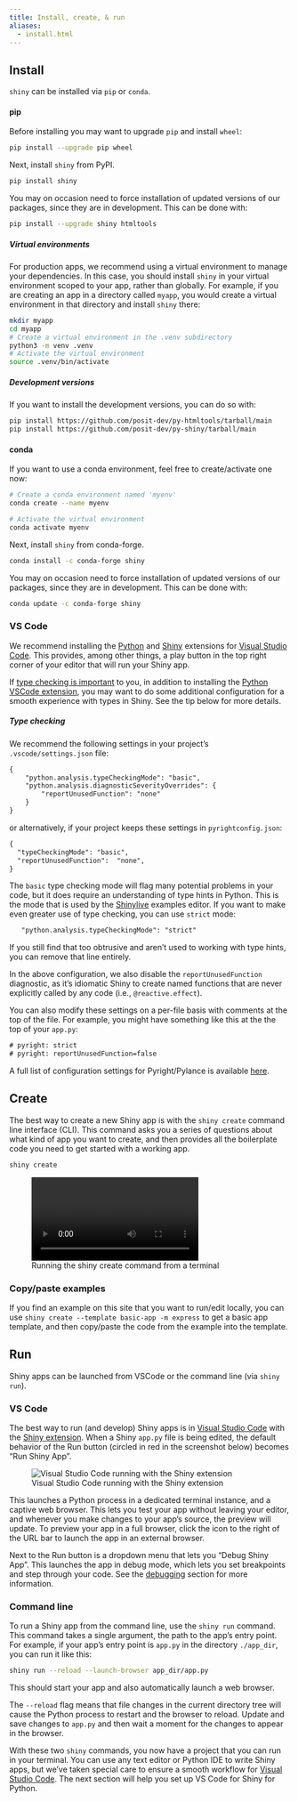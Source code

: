```yaml
---
title: Install, create, & run
aliases:
  - install.html
---
```


## Install

`shiny` can be installed via `pip` or `conda`.

::: {.panel-tabset .panel-pills}

#### pip

Before installing you may want to upgrade `pip` and install `wheel`:

```bash
pip install --upgrade pip wheel
```

Next, install `shiny` from PyPI.

```bash
pip install shiny
```

You may on occasion need to force installation of updated versions of our packages, since they are in development. This can be done with:

```bash
pip install --upgrade shiny htmltools
```

::: {.callout-note collapse="true"}
##### Virtual environments

For production apps, we recommend using a virtual environment to manage your dependencies. In this case, you should install `shiny` in your virtual environment scoped to your app, rather than globally. For example, if you are creating an app in a directory called `myapp`, you would create a virtual environment in that directory and install `shiny` there:

```bash
mkdir myapp
cd myapp
# Create a virtual environment in the .venv subdirectory
python3 -m venv .venv
# Activate the virtual environment
source .venv/bin/activate
```
:::

::: {.callout-note collapse="true"}
##### Development versions

If you want to install the development versions, you can do so with:

```bash
pip install https://github.com/posit-dev/py-htmltools/tarball/main
pip install https://github.com/posit-dev/py-shiny/tarball/main
```
:::


#### conda

If you want to use a conda environment, feel free to create/activate one now:

```bash
# Create a conda environment named 'myenv'
conda create --name myenv

# Activate the virtual environment
conda activate myenv
```

Next, install `shiny` from conda-forge.

```bash
conda install -c conda-forge shiny
```

You may on occasion need to force installation of updated versions of our packages, since they are in development. This can be done with:

```bash
conda update -c conda-forge shiny
```

:::

### VS Code

We recommend installing the [Python][vscode-python] and [Shiny][vscode-shiny] extensions for [Visual Studio Code][vscode]. This provides, among other things, a play button in the top right corner of your editor that will run your Shiny app.

If [type checking is important](https://john-tucker.medium.com/type-checking-python-306ad8339da1) to you, in addition to installing the [Python VSCode extension][vscode-python], you may want to do some additional configuration for a smooth experience with types in Shiny. See the tip below for more details.

::: {.callout-tip collapse="true"}
##### Type checking

We recommend the following settings in your project's `.vscode/settings.json` file:

```default
{
    "python.analysis.typeCheckingMode": "basic",
    "python.analysis.diagnosticSeverityOverrides": {
        "reportUnusedFunction": "none"
    }
}
```

or alternatively, if your project keeps these settings in `pyrightconfig.json`:

```default
{
  "typeCheckingMode": "basic",
  "reportUnusedFunction":  "none",
}
```

The `basic` type checking mode will flag many potential problems in your code, but it does require an understanding of type hints in Python. This is the mode that is used by the [Shinylive](https://shinylive.io) examples editor. If you want to make even greater use of type checking, you can use `strict` mode:

```default
   "python.analysis.typeCheckingMode": "strict"
```

If you still find that too obtrusive and aren't used to working with type hints, you can remove that line entirely.

In the above configuration, we also disable the `reportUnusedFunction` diagnostic, as it's idiomatic Shiny to create named functions that are never explicitly called by any code (i.e., `@reactive.effect`).

You can also modify these settings on a per-file basis with comments at the top of the file. For example, you might have something like this at the the top of your `app.py`:

```default
# pyright: strict
# pyright: reportUnusedFunction=false
```

A full list of configuration settings for Pyright/Pylance is available [here](https://github.com/microsoft/pyright/blob/main/docs/configuration.md).

[vscode]: https://code.visualstudio.com/
[vscode-shiny]: https://marketplace.visualstudio.com/items?itemName=posit.shiny
[vscode-python]: https://marketplace.visualstudio.com/items?itemName=ms-python.python
:::


## Create

The best way to create a new Shiny app is with the `shiny create` command line interface (CLI). This command asks you a series of questions about what kind of app you want to create, and then provides all the boilerplate code you need to get started with a working app.

```bash
shiny create
```

![Running the shiny create command from a terminal](assets/shiny-create.mp4){class="img-shadow"}

::: callout-tip
### Copy/paste examples

If you find an example on this site that you want to run/edit locally, you can use `shiny create --template basic-app -m express` to get a basic app template, and then copy/paste the code from the example into the template.
:::


## Run

Shiny apps can be launched from VSCode or the command line (via `shiny run`).

### VS Code

The best way to run (and develop) Shiny apps is in [Visual Studio Code][vscode] with the [Shiny extension][vscode-shiny]. When a Shiny `app.py` file is being edited, the default behavior of the Run button (circled in red in the screenshot below) becomes "Run Shiny App".

![Visual Studio Code running with the Shiny extension](assets/vscode.png)

This launches a Python process in a dedicated terminal instance, and a captive web browser. This lets you test your app without leaving your editor, and whenever you make changes to your app's source, the preview will update. To preview your app in a full browser, click the icon to the right of the URL bar to launch the app in an external browser.

Next to the Run button is a dropdown menu that lets you "Debug Shiny App". This launches the app in debug mode, which lets you set breakpoints and step through your code. See the [debugging](debug.qmd) section for more information.

### Command line

To run a Shiny app from the command line, use the `shiny run` command. This command takes a single argument, the path to the app's entry point. For example, if your app's entry point is `app.py` in the directory `./app_dir`, you can run it like this:

```bash
shiny run --reload --launch-browser app_dir/app.py
```

This should start your app and also automatically launch a web browser.

The `--reload` flag means that file changes in the current directory tree will cause the Python process to restart and the browser to reload. Update and save changes to `app.py` and then wait a moment for the changes to appear in the browser.

With these two `shiny` commands, you now have a project that you can run in your terminal. You can use any text editor or Python IDE to write Shiny apps, but we've taken special care to ensure a smooth workflow for [Visual Studio Code][vscode]. The next section will help you set up VS Code for Shiny for Python.
